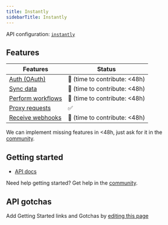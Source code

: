 ```yaml
---
title: Instantly
sidebarTitle: Instantly
---
```


API configuration: [`instantly`](https://nango.dev/providers.yaml)

## Features

| Features | Status |
| - | - |
| [Auth (OAuth)](/integrate/guides/authorize-an-api) | 🚫 (time to contribute: &lt;48h) |
| [Sync data](/integrate/guides/sync-data-from-an-api) | 🚫 (time to contribute: &lt;48h) |
| [Perform workflows](/integrate/guides/perform-workflows-with-an-api) | 🚫 (time to contribute: &lt;48h) |
| [Proxy requests](/integrate/guides/proxy-requests-to-an-api) | ✅ |
| [Receive webhooks](/integrate/guides/receive-webhooks-from-an-api) | 🚫 (time to contribute: &lt;48h) |

<Tip>We can implement missing features in &lt;48h, just ask for it in the [community](https://nango.dev/slack).</Tip>

## Getting started

-   [API docs](https://app.theneo.io/instantly-ai/instantlyapidocs/introduction/test-your-api-key)

<Tip>Need help getting started? Get help in the [community](https://nango.dev/slack).</Tip>

## API gotchas

<Note>Add Getting Started links and Gotchas by [editing this page](https://github.com/nangohq/nango/tree/master/docs-v2/integrations/all/instantly.mdx)</Note>

